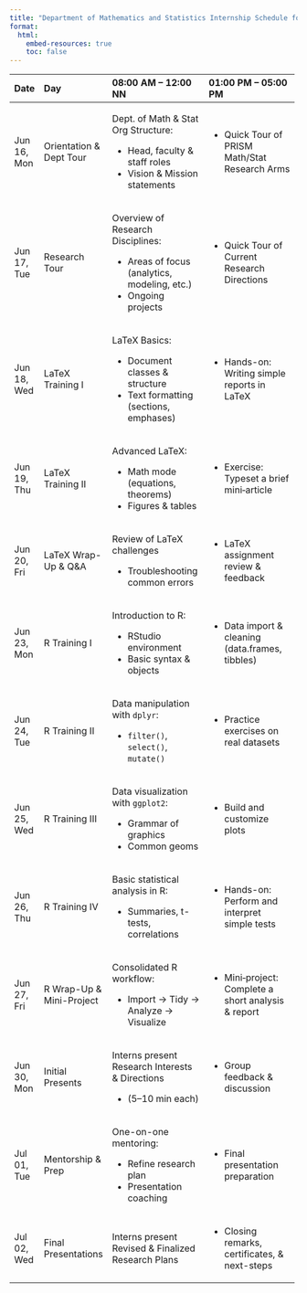 ```yaml
---
title: "Department of Mathematics and Statistics Internship Schedule for PSHS Grade 11 Students"
format:
  html:
    embed-resources: true
    toc: false
---
```


+-------------+--------------------------+----------------------------------------------------+------------------------------------------------------+
| Date        | Day                      | 08:00 AM – 12:00 NN                                | 01:00 PM – 05:00 PM                                  |
+:============+:=========================+:===================================================+:=====================================================+
| Jun 16, Mon | Orientation & Dept Tour  | Dept. of Math & Stat Org Structure:                | -   Quick Tour of PRISM Math/Stat Research Arms      |
|             |                          |                                                    |                                                      |
|             |                          | -   Head, faculty & staff roles                    |                                                      |
|             |                          | -   Vision & Mission statements                    |                                                      |
+-------------+--------------------------+----------------------------------------------------+------------------------------------------------------+
| Jun 17, Tue | Research Tour            | Overview of Research Disciplines:                  | -   Quick Tour of Current Research Directions        |
|             |                          |                                                    |                                                      |
|             |                          | -   Areas of focus (analytics, modeling, etc.)     |                                                      |
|             |                          | -   Ongoing projects                               |                                                      |
+-------------+--------------------------+----------------------------------------------------+------------------------------------------------------+
| Jun 18, Wed | LaTeX Training I         | LaTeX Basics:                                      | -   Hands-on: Writing simple reports in LaTeX        |
|             |                          |                                                    |                                                      |
|             |                          | -   Document classes & structure                   |                                                      |
|             |                          | -   Text formatting (sections, emphases)           |                                                      |
+-------------+--------------------------+----------------------------------------------------+------------------------------------------------------+
| Jun 19, Thu | LaTeX Training II        | Advanced LaTeX:                                    | -   Exercise: Typeset a brief mini‐article           |
|             |                          |                                                    |                                                      |
|             |                          | -   Math mode (equations, theorems)                |                                                      |
|             |                          | -   Figures & tables                               |                                                      |
+-------------+--------------------------+----------------------------------------------------+------------------------------------------------------+
| Jun 20, Fri | LaTeX Wrap-Up & Q&A      | Review of LaTeX challenges                         | -   LaTeX assignment review & feedback               |
|             |                          |                                                    |                                                      |
|             |                          | -   Troubleshooting common errors                  |                                                      |
+-------------+--------------------------+----------------------------------------------------+------------------------------------------------------+
| Jun 23, Mon | R Training I             | Introduction to R:                                 | -   Data import & cleaning (data.frames, tibbles)    |
|             |                          |                                                    |                                                      |
|             |                          | -   RStudio environment                            |                                                      |
|             |                          | -   Basic syntax & objects                         |                                                      |
+-------------+--------------------------+----------------------------------------------------+------------------------------------------------------+
| Jun 24, Tue | R Training II            | Data manipulation with `dplyr`:                    | -   Practice exercises on real datasets              |
|             |                          |                                                    |                                                      |
|             |                          | -   `filter()`, `select()`, `mutate()`             |                                                      |
+-------------+--------------------------+----------------------------------------------------+------------------------------------------------------+
| Jun 25, Wed | R Training III           | Data visualization with `ggplot2`:                 | -   Build and customize plots                        |
|             |                          |                                                    |                                                      |
|             |                          | -   Grammar of graphics                            |                                                      |
|             |                          | -   Common geoms                                   |                                                      |
+-------------+--------------------------+----------------------------------------------------+------------------------------------------------------+
| Jun 26, Thu | R Training IV            | Basic statistical analysis in R:                   | -   Hands-on: Perform and interpret simple tests     |
|             |                          |                                                    |                                                      |
|             |                          | -   Summaries, t-tests, correlations               |                                                      |
+-------------+--------------------------+----------------------------------------------------+------------------------------------------------------+
| Jun 27, Fri | R Wrap-Up & Mini-Project | Consolidated R workflow:                           | -   Mini‐project: Complete a short analysis & report |
|             |                          |                                                    |                                                      |
|             |                          | -   Import → Tidy → Analyze → Visualize            |                                                      |
+-------------+--------------------------+----------------------------------------------------+------------------------------------------------------+
| Jun 30, Mon | Initial Presents         | Interns present Research Interests & Directions    | -   Group feedback & discussion                      |
|             |                          |                                                    |                                                      |
|             |                          | -   (5–10 min each)                                |                                                      |
+-------------+--------------------------+----------------------------------------------------+------------------------------------------------------+
| Jul 01, Tue | Mentorship & Prep        | One-on-one mentoring:                              | -   Final presentation preparation                   |
|             |                          |                                                    |                                                      |
|             |                          | -   Refine research plan                           |                                                      |
|             |                          | -   Presentation coaching                          |                                                      |
+-------------+--------------------------+----------------------------------------------------+------------------------------------------------------+
| Jul 02, Wed | Final Presentations      | Interns present Revised & Finalized Research Plans | -   Closing remarks, certificates, & next-steps      |
+-------------+--------------------------+----------------------------------------------------+------------------------------------------------------+


